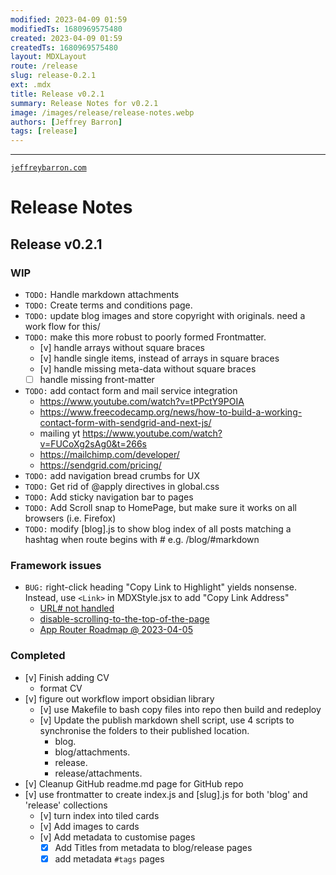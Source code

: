 ```yaml
---
modified: 2023-04-09 01:59  
modifiedTs: 1680969575480  
created: 2023-04-09 01:59  
createdTs: 1680969575480   
layout: MDXLayout  
route: /release
slug: release-0.2.1
ext: .mdx
title: Release v0.2.1  
summary: Release Notes for v0.2.1
image: /images/release/release-notes.webp   
authors: [Jeffrey Barron]
tags: [release]
---
```


---
[`jeffreybarron.com`](https://jeffreybarron.com)

# Release Notes

## Release v0.2.1

### WIP
- `TODO:` Handle markdown attachments
- `TODO:` Create terms and conditions page.
- `TODO:` update blog images and store copyright with originals. need a work flow for this/
- `TODO:` make this  more robust to poorly formed Frontmatter.
	- [v] handle arrays without square braces
	- [v] handle single items, instead of arrays in square braces
	- [v] handle missing meta-data without square braces
	- [ ] handle missing front-matter 
- `TODO:`  add contact form and mail service integration
	- https://www.youtube.com/watch?v=tPPctY9POIA
	- https://www.freecodecamp.org/news/how-to-build-a-working-contact-form-with-sendgrid-and-next-js/
	 - mailing yt https://www.youtube.com/watch?v=FUCoXg2sAg0&t=266s
	- https://mailchimp.com/developer/
	- https://sendgrid.com/pricing/
- `TODO:` add navigation bread crumbs for UX
- `TODO:` Get rid of @apply directives in global.css 
- `TODO:` Add sticky navigation bar to pages
- `TODO:` Add Scroll snap to HomePage, but make sure it works on all browsers (i.e. Firefox)
- `TODO:` modify [blog].js to show blog index of all posts matching a hashtag when route begins with # e.g. /blog/#markdown

### Framework issues
- `BUG:` right-click heading "Copy Link to Highlight" yields nonsense. Instead, use `<Link>` in MDXStyle.jsx to add "Copy Link Address"
    - [URL# not handled](https://github.com/vercel/next.js/issues/44295) 
    - [disable-scrolling-to-the-top-of-the-page](https://nextjs.org/docs/api-reference/next/link#disable-scrolling-to-the-top-of-the-page)
    - [App Router Roadmap @ 2023-04-05](https://beta.nextjs.org/docs/app-directory-roadmap) 

### Completed
 - [v] Finish adding CV
	 - format CV
- [v] figure out workflow import obsidian library
	- [v] use Makefile to bash copy files into repo then build and redeploy
	- [v] Update the publish markdown shell script, use 4 scripts to synchronise the folders to their published location.
		- blog. 
		- blog/attachments. 
		- release. 
		- release/attachments. 
- [v] Cleanup GitHub readme.md page for GitHub repo
- [v] use frontmatter to create index.js and [slug].js for both 'blog' and 'release' collections
	- [v] turn index into tiled cards
	- [v] Add images to cards
	- [v] Add metadata to customise pages
		- [x] Add Titles from metadata to blog/release pages 
		- [x] add metadata `#tags` pages